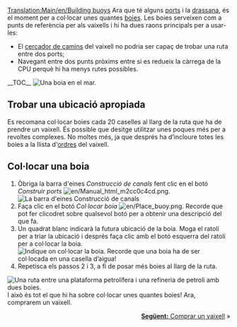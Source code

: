 [[Translation:Main/en/Building buoys]]{{ca/Tutorial}}
Ara que té alguns [[Main/ca/Construir ports|ports]] i la [[Main/ca/Construir drassanes|drassana]], és el moment per a col·locar unes quantes [[Main/ca/Boies|boies]]. Les boies serveixen com a punts de referència per als vaixells i hi ha dues raons principals per a usar-les:
* El [[Main/ca/cercador de camins|cercador de camins]] del vaixell no podria ser capaç de trobar una ruta entre dos ports;
* Navegant entre dos punts pròxims entre si es redueix la càrrega de la CPU perquè hi ha menys rutes possibles.
__TOC__
[[File:ca/Buoy.png|left|frame|Una boia en el mar.]]
==Trobar una ubicació apropiada==
Es recomana col·locar boies cada 20 caselles al llarg de la ruta que ha de prendre un vaixell. És possible que desitge utilitzar unes poques més per a revoltes complexes. No moltes més, ja que després ha d’incloure totes les boies a la llista d'[[Main/ca/Ordres|ordres]] del vaixell.
<div style="clear:left"></div>

==Col·locar una boia==
# Òbriga la barra d'eines ''Construcció de canals'' fent clic en el botó ''Construir ports'' [[File:en/Manual html m2cc0c4cd.png]].<br/>[[File:ca/Dock toolbar.png|frame|none|La barra d'eines Construcció de canals]]
# Faça clic en el botó ''Col·locar boia'' [[File:en/Place buoy.png]]. Recorde que pot fer clicodret sobre qualsevol botó per a obtenir una descripció del que fa.
# Un quadrat blanc indicarà la futura ubicació de la boia. Moga el ratolí per a triar la ubicació i després faça clic amb el botó esquerra del ratolí per a col·locar la boia.<br/>[[File:en/Placing-buoy-1.png|frame|none|Indique on col·locar la boia. Recorde que una boia ha de ser col·locada en una casella d’aigua!]]
# Repetisca els passos 2 i 3, a fi de posar més boies al llarg de la ruta.

[[File:ca/Placing-buoy-2.png|frame|right|Una ruta entre una [[Plataforma petrolífera/Ca|plataforma petrolífera]] i una [[Main/ca/Refineria de petroli|refineria de petroli]] amb dues boies.]]
I això és tot el que hi ha sobre col·locar unes quantes boies! Ara, comprarem un vaixell.

<span style="float: right">[[Main/ca/Compra de vaixells|'''Següent:''' Comprar un vaixell]] &raquo;</span>